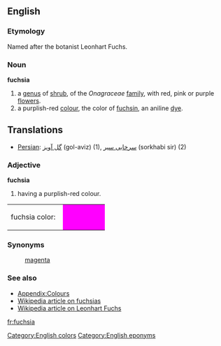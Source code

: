 {{rfc}}
==English==
===Etymology===
Named after the botanist Leonhart Fuchs.

===Noun===
'''fuchsia'''
#a [[genus]] of [[shrub]], of the ''Onagraceae'' [[family]],  with red, pink or purple [[flower]]s.
#a purplish-red [[color|colour]], the color of [[fuchsin]], an aniline [[dye]].

==Translations==

* [[Persian]]: [[گل آویز]] (gol-aviz) (1), [[سرخابی سیر]] (sorkhabi sir) (2)

===Adjective===
'''fuchsia'''

#having a purplish-red colour.

<table><tr><td>fuchsia color: &nbsp;</td>
<td bgcolor="fuchsia" width="80">&nbsp; </td></tr></table>

===Synonyms===
:[[magenta]]

===See also===
*[[Wiktionary_Appendix:Colours|Appendix:Colours]]
*[[w:Fuchsia|Wikipedia article on fuchsias]]
*[[w:Leonhart_Fuchs|Wikipedia article on Leonhart Fuchs]]

[[Category:English colors]]
[[Category:English eponyms]]

[[fr:fuchsia]]